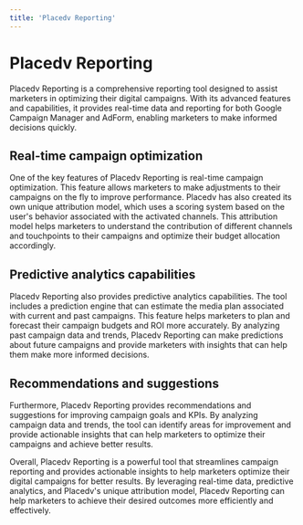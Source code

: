 ```yaml
---
title: 'Placedv Reporting'
---
```


# Placedv Reporting

Placedv Reporting is a comprehensive reporting tool designed to assist marketers in optimizing their digital campaigns. With its advanced features and capabilities, it provides real-time data and reporting for both Google Campaign Manager and AdForm, enabling marketers to make informed decisions quickly.

## Real-time campaign optimization

One of the key features of Placedv Reporting is real-time campaign optimization. This feature allows marketers to make adjustments to their campaigns on the fly to improve performance. Placedv has also created its own unique attribution model, which uses a scoring system based on the user's behavior associated with the activated channels. This attribution model helps marketers to understand the contribution of different channels and touchpoints to their campaigns and optimize their budget allocation accordingly.

## Predictive analytics capabilities

Placedv Reporting also provides predictive analytics capabilities. The tool includes a prediction engine that can estimate the media plan associated with current and past campaigns. This feature helps marketers to plan and forecast their campaign budgets and ROI more accurately. By analyzing past campaign data and trends, Placedv Reporting can make predictions about future campaigns and provide marketers with insights that can help them make more informed decisions.

## Recommendations and suggestions

Furthermore, Placedv Reporting provides recommendations and suggestions for improving campaign goals and KPIs. By analyzing campaign data and trends, the tool can identify areas for improvement and provide actionable insights that can help marketers to optimize their campaigns and achieve better results.

Overall, Placedv Reporting is a powerful tool that streamlines campaign reporting and provides actionable insights to help marketers optimize their digital campaigns for better results. By leveraging real-time data, predictive analytics, and Placedv's unique attribution model, Placedv Reporting can help marketers to achieve their desired outcomes more efficiently and effectively.

